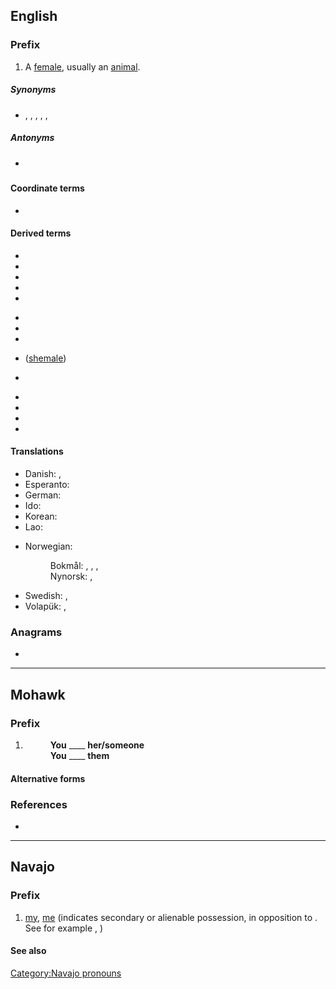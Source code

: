 {{also|Appendix:Variations of "she"}}
==English==

===Prefix===
{{head|en|prefixes}}

# A [[female]], usually an [[animal]].

=====Synonyms=====
* {{sense|female suffix}} {{l|en|-a}}, {{l|en|-ess}}, {{l|en|-ette}}, {{l|en|-ine}}, {{l|en|-ress}}, {{l|en|-rix}}

=====Antonyms=====
* {{sense|female prefix}} {{l|en|he-}}

====Coordinate terms====
* {{l|en|he-}}

====Derived terms====
{{prefixsee|en}}
{{der-top3}}
* {{l|en|she-ass}}
* {{l|en|she-bear}}
* {{l|en|she-cat}}
* {{l|en|she-devil}}
* {{l|en|she-dog}}
{{der-mid3}}
* {{l|en|she-elephant}}
* {{l|en|she-friend}}
* {{l|en|she-goat}}
* {{l|en|she-male}} ([[shemale]])
* {{l|en|she-monkey}}
{{der-mid3}}
* {{l|en|she-shed}}
* {{l|en|she-tiger}}
* {{l|en|she-walrus}}
* {{l|en|she-wolf}}
{{der-bottom}}

====Translations====
{{trans-top|the prefix she- for a female animal or a woman}}
* Danish: {{t+|da|hun}}, {{t|da|hun-}}
* Esperanto: {{t+|eo|-ino|alt=-in-}}
* German: {{t+|de|-in}}
* Ido: {{t|io|-ino|alt=-in-}}
* Korean: {{t+|ko|암}}
* Lao: {{t+|lo|ແມ່}}
{{trans-mid}}
* Norwegian:
*: Bokmål: {{t+|no|hunn}}, {{t+|no|hun}}, {{t|no|hunn-}}, {{t|no|hun-}}
*: Nynorsk: {{t|nn|ho}}, {{t|nn|ho-}}
* Swedish: {{t|sv|hon-}}, {{t+|sv|hona}}
* Volapük: {{t|vo|ji}}, {{t+|vo|ji-}}
{{trans-bottom}}

===Anagrams===
* {{anagrams|en|a=ehs|EH&S|EHS|Esh|HSE|ehs|esh|he's|hes|hse}}

----

==Mohawk==

===Prefix===
{{moh-prefix|transitive}}

# {{ngd|pronominal prefix for a [[first person]] [[singular]] [[agent]] and a [[third person]] [[feminine]]/[[indefinite]] [[patient]]}}
#: '''You'''  ____  '''her/someone'''
#: '''You'''  ____  '''them'''

====Alternative forms====
{{moh-prefix-forms}}

===References===
* {{R:moh:Deering:1976|pages=384}}

----

==Navajo==

===Prefix===
{{head|nv|prefix}}

# [[my]], [[me]] (indicates secondary or alienable possession, in opposition to {{l|nv|shi-}}. See for example {{l|nv|abeʼ}}, {{l|nv|sheʼabeʼ}})

====See also====
{{nv-possessive pronouns}}

[[Category:Navajo pronouns]]